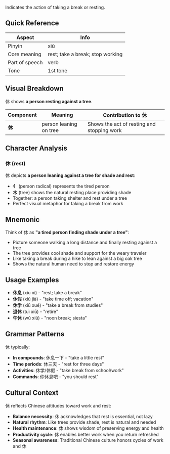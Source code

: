 Indicates the action of taking a break or resting.

## Quick Reference

| Aspect         | Info                             |
| -------------- | -------------------------------- |
| Pinyin         | xiū                              |
| Core meaning   | rest; take a break; stop working |
| Part of speech | verb                             |
| Tone           | 1st tone                         |

## Visual Breakdown

休 shows **a person resting against a tree**.

| Component | Meaning                | Contribution to 休                         |
| --------- | ---------------------- | ------------------------------------------ |
| **休**    | person leaning on tree | Shows the act of resting and stopping work |

## Character Analysis

### 休 (rest)

休 depicts **a person leaning against a tree for shade and rest**:

- **亻** (person radical) represents the tired person
- **木** (tree) shows the natural resting place providing shade
- Together: a person taking shelter and rest under a tree
- Perfect visual metaphor for taking a break from work

## Mnemonic

Think of 休 as **"a tired person finding shade under a tree"**:

- Picture someone walking a long distance and finally resting against a tree
- The tree provides cool shade and support for the weary traveler
- Like taking a break during a hike to lean against a big oak tree
- Shows the natural human need to stop and restore energy

## Usage Examples

- **休息** (xiū xi) - "rest; take a break"
- **休假** (xiū jià) - "take time off; vacation"
- **休学** (xiū xué) - "take a break from studies"
- **退休** (tuì xiū) - "retire"
- **午休** (wǔ xiū) - "noon break; siesta"

## Grammar Patterns

休 typically:

- **In compounds**: 休息一下 - "take a little rest"
- **Time periods**: 休三天 - "rest for three days"
- **Activities**: 休学/休假 - "take break from school/work"
- **Commands**: 你休息吧 - "you should rest"

## Cultural Context

休 reflects Chinese attitudes toward work and rest:

- **Balance necessity**: 休 acknowledges that rest is essential, not lazy
- **Natural rhythm**: Like trees provide shade, rest is natural and needed
- **Health maintenance**: 休 shows wisdom of preserving energy and health
- **Productivity cycle**: 休 enables better work when you return refreshed
- **Seasonal awareness**: Traditional Chinese culture honors cycles of work and 休
